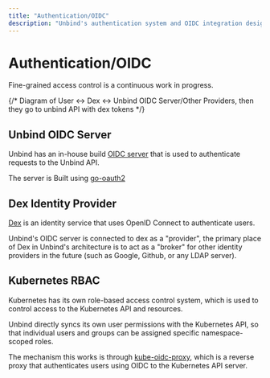 ```yaml
---
title: "Authentication/OIDC"
description: "Unbind's authentication system and OIDC integration design"
---
```



# Authentication/OIDC
<Callout>
Fine-grained access control is a continuous work in progress.
</Callout>

{/* Diagram of User <-> Dex <-> Unbind OIDC Server/Other Providers, then they go to unbind API with dex tokens */}

## Unbind OIDC Server

Unbind has an in-house build [OIDC server](https://github.com/unbindapp/unbind-api) that is used to authenticate requests to the Unbind API.

The server is Built using [go-oauth2](https://github.com/golang/oauth2)

## Dex Identity Provider

[Dex](https://dexidp.io/) is an identity service that uses OpenID Connect to authenticate users.

<Callout>
Unbind's OIDC server is connected to dex as a "provider", the primary place of Dex in Unbind's architecture is to act as a "broker" for other identity providers in the future (such as Google, Github, or any LDAP server).
</Callout>

## Kubernetes RBAC
Kubernetes has its own role-based access control system, which is used to control access to the Kubernetes API and resources.

Unbind directly syncs its own user permissions with the Kubernetes API, so that individual users and groups can be assigned specific namespace-scoped roles.

The mechanism this works is through [kube-oidc-proxy](https://github.com/unbindapp/kube-oidc-proxy), which is a reverse proxy that authenticates users using OIDC to the Kubernetes API server.